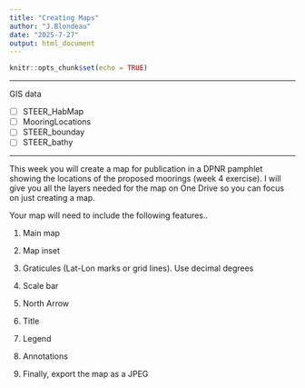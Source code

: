 ```yaml
---
title: "Creating Maps"
author: "J.Blondeau"
date: "2025-7-27"
output: html_document
---
```


```r
knitr::opts_chunk$set(echo = TRUE)
```

------------------------------------------------------------------------

GIS data <br>

-   [ ] STEER_HabMap
-   [ ] MooringLocations
-   [ ] STEER_bounday
-   [ ] STEER_bathy

------------------------------------------------------------------------

This week you will create a map for publication in a DPNR pamphlet showing the locations of the proposed moorings (week 4 exercise). I will give you all the layers needed for the map on One Drive so you can focus on just creating a map.

Your map will need to include the following features..

1.  Main map

2.  Map inset

3.  Graticules (Lat-Lon marks or grid lines). Use decimal degrees

4.  Scale bar

5.  North Arrow

6.  Title

7.  Legend

8.  Annotations

9.  Finally, export the map as a JPEG
